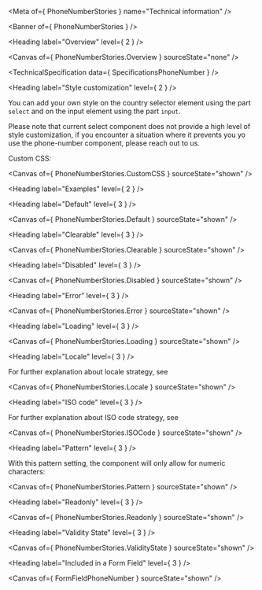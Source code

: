 
<Meta of={ PhoneNumberStories } name="Technical information" />

<Banner of={ PhoneNumberStories } />

<Heading label="Overview" level={ 2 } />

<Canvas of={ PhoneNumberStories.Overview } sourceState="none" />

<TechnicalSpecification data={ SpecificationsPhoneNumber } />

<Heading label="Style customization" level={ 2 } />

You can add your own style on the country selector element using the part `select` and on
the input element using the part `input`.

Please note that current select component does not provide a high level of style customization, if you encounter
a situation where it prevents you yo use the phone-number component, please reach out to us.

Custom CSS:

<Canvas of={ PhoneNumberStories.CustomCSS } sourceState="shown" />

<Heading label="Examples" level={ 2 } />

<Heading label="Default" level={ 3 } />

<Canvas of={ PhoneNumberStories.Default } sourceState="shown" />

<Heading label="Clearable" level={ 3 } />

<Canvas of={ PhoneNumberStories.Clearable } sourceState="shown" />

<Heading label="Disabled" level={ 3 } />

<Canvas of={ PhoneNumberStories.Disabled } sourceState="shown" />

<Heading label="Error" level={ 3 } />

<Canvas of={ PhoneNumberStories.Error } sourceState="shown" />

<Heading label="Loading" level={ 3 } />

<Canvas of={ PhoneNumberStories.Loading } sourceState="shown" />

<Heading label="Locale" level={ 3 } />

For further explanation about locale strategy, see [<OdsLink label="the Locale behavior" />](?path=/docs/ods-components-form-elements-phone-number--documentation#locale)

<Canvas of={ PhoneNumberStories.Locale } sourceState="shown" />

<Heading label="ISO code" level={ 3 } />

For further explanation about ISO code strategy, see [<OdsLink label="the Iso Code behavior" />](?path=/docs/ods-components-form-elements-phone-number--documentation#iso-code)

<Canvas of={ PhoneNumberStories.ISOCode } sourceState="shown" />

<Heading label="Pattern" level={ 3 } />

With this pattern setting, the component will only allow for numeric characters:

<Canvas of={ PhoneNumberStories.Pattern } sourceState="shown" />

<Heading label="Readonly" level={ 3 } />

<Canvas of={ PhoneNumberStories.Readonly } sourceState="shown" />

<Heading label="Validity State" level={ 3 } />

<Canvas of={ PhoneNumberStories.ValidityState } sourceState="shown" />

<Heading label="Included in a Form Field" level={ 3 } />

<Canvas of={ FormFieldPhoneNumber } sourceState="shown" />
